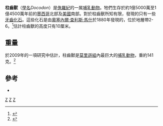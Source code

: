 {{Automatic Taxobox
| taxon = Docodon
| authority = [[奧塞內爾·查利斯·馬什|Marsh]], 1881<ref name="Marsh1880">Marsh OC. 1880. Notice on Jurassic mammals representing two new orders. American Journal of Science, 20:235-239</ref>
| name = 柱齒獸屬
| fossil_range = [[侏羅紀|侏羅紀]]
| subdivision_ranks = 种
| subdivision =
*''D. victor'' (Marsh, 1880)<ref name="Marsh1880"/>
*''D. affinis'' (Marsh, 1880)*
*''D. crassus'' (Marsh, 1880)*
*''D. striatus'' (Marsh, 1880)*
*''D. superus'' (Simpson 1929)*
*''D. apoxys'' (Rougler, Sheth, Carpenter, Appella-Guiscafre, and Davis, 2014)<ref name="Rougier2014">Rougier, G. W., Sheth, A. S., Carpenter, K., Appella-Guiscafre, L. and Davis, B. M. 2014 [https://www.researchgate.net/publication/264897479_A_New_Species_of_Docodon_Mammaliaformes_Docodonta_from_the_Upper_Jurassic_Morrison_Formation_and_a_Reassessment_of_Selected_Craniodental_Characters_in_Basal_Mammaliaforms A new species of Docodon (Mammaliaformes: Docodonta) from the Upper Jurassic Morrison Formation and a reassessment of selected craniodental characters in basal mammaliaforms] {{Wayback|url=https://www.researchgate.net/publication/264897479_A_New_Species_of_Docodon_Mammaliaformes_Docodonta_from_the_Upper_Jurassic_Morrison_Formation_and_a_Reassessment_of_Selected_Craniodental_Characters_in_Basal_Mammaliaforms |date=20180709004638 }}. Journal of Mammal Evolution, 22, 1-16</ref>
''*可能的异名''
}}
'''柱齒獸'''（[[學名|學名]]''Docodon''）是[[侏羅紀|侏羅紀]]的一属[[哺乳動物|哺乳動物]]。牠們生存於約1億5000萬至1億4500萬年前的[[墨西哥|墨西哥]]北部及[[美國|美國]]南部。對於柱齒獸所知有限，發現的只有一些[[牙齒|牙齒]][[化石|化石]]。這些化石是由[[奧塞內爾·查利斯·馬什|奧塞內爾·查利斯·馬什]]於1880年發現的，位於地層帶2-6。<ref name="foster-appendix">{{Cite book en|author=Foster, J.|year=2007|chapter=Appendix|title=Jurassic West: The Dinosaurs of the Morrison Formation and Their World|publisher=Indiana University Press|pages=pp. 327-9}}</ref>估計柱齒獸的高度只有10厘米。

==重量==
於2009年的一項研究中估計，柱齒獸是[[莫里遜組|莫里遜組]]內最巨大的[[哺乳動物|哺乳動物]]，重約141克。<ref name="foster2009">{{Cite journal en|author=Foster, J.R.|year=2009|title=Preliminary body mass estimates for mammalian genera of the Morrison Formation (Upper Jurassic, North America)|journal=PaleoBios|volume=28|issue=3|pages=114-122}}</ref>

==參考==
{{reflist}}
* {{cite book en|last=Richardson|first=Hazel|year=2003|title=Dinosaurs and Prehistoric Life|url=https://archive.org/details/dinosaursprehist00rich|publisher=Dorling Kindersley handbooks|location=Toronto|id=ISBN 1-55363-016-5}}

{{犬齒獸亞目|M.}}
{{Taxonbar}}
[[Category:侏羅紀哺乳類|Z]]
[[Category:柱齒獸科|Z]]
[[Category:_1881年描述的分类群|Z]]